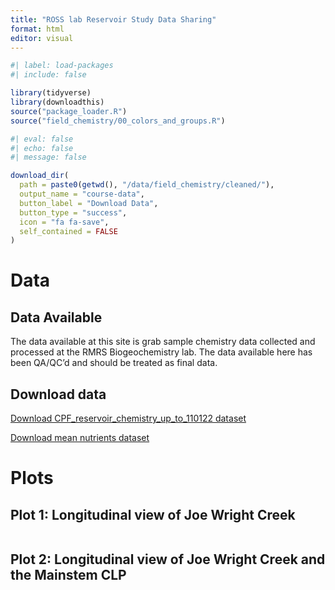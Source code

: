 ```yaml
---
title: "ROSS lab Reservoir Study Data Sharing"
format: html
editor: visual
---
```


```r
#| label: load-packages
#| include: false

library(tidyverse)
library(downloadthis)
source("package_loader.R")
source("field_chemistry/00_colors_and_groups.R")

```

```r
#| eval: false
#| echo: false
#| message: false

download_dir(
  path = paste0(getwd(), "/data/field_chemistry/cleaned/"),
  output_name = "course-data",
  button_label = "Download Data",
  button_type = "success",
  icon = "fa fa-save",
  self_contained = FALSE
)

```

# Data

## Data Available

The data available at this site is grab sample chemistry data collected and processed at the RMRS Biogeochemistry lab. The data available here has been QA/QC'd and should be treated as final data.

## Download data

::: {.callout-note appearance="minimal"}
<i class="bi bi-download"></i> [Download CPF_reservoir_chemistry_up_to_110122 dataset](data/field_chemistry/cleaned/CPF_reservoir_chemistry_up_to_110122.csv){download="CPF_reservoir_chemistry_up_to_110122.csv"}
:::

::: {.callout-note appearance="minimal"}
<i class="bi bi-download"></i> [Download mean nutrients dataset](data/field_chemistry/cleaned/mean_nutrients_2021_2022.csv){download="CPF_Res_mean_nutrient_data.csv"}
:::

# Plots

## Plot 1: Longitudinal view of Joe Wright Creek

```r

```

## Plot 2: Longitudinal view of Joe Wright Creek and the Mainstem CLP
